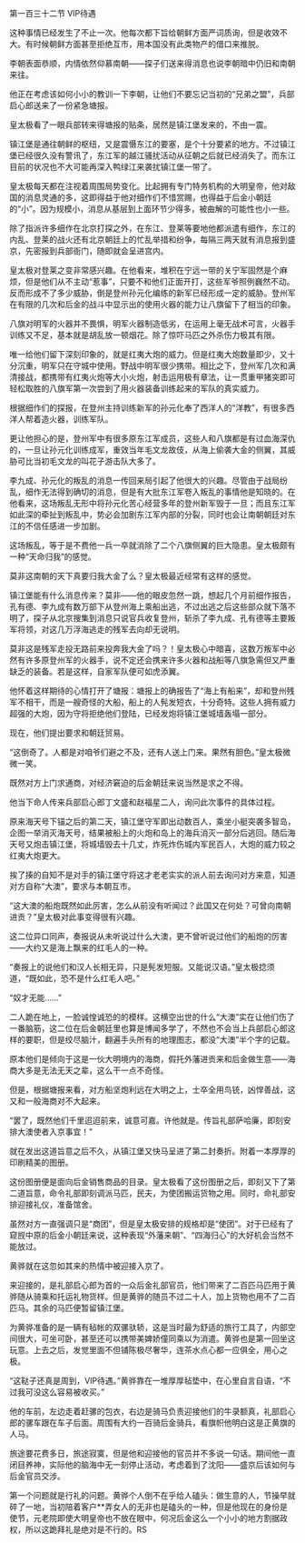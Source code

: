 

第一百三十二节 VIP待遇

这种事情已经发生了不止一次。他每次都下旨给朝鲜方面严词质询，但是收效不大。有时候朝鲜方面甚至拒绝互市，用本国没有此类物产的借口来推脱。

李朝表面恭顺，内情依然仰慕南朝――探子们送来得消息也说李朝暗中仍旧和南朝来往。

他正在考虑该如何小小的教训一下李朝，让他们不要忘记当初的“兄弟之盟”，兵部启心郎送来了一份紧急塘报。

皇太极看了一眼兵部转来得塘报的贴条，居然是镇江堡发来的，不由一震。

镇江堡是通往朝鲜的枢纽，又是震慑东江的要塞，是个十分要紧的地方。不过镇江堡已经很久没有警讯了，东江军的越江骚扰活动从征朝之后就已经消失了。而东江目前的状况也不大可能再深入鸭绿江来袭扰镇江堡一带了。

皇太极每天都在注视着周围局势变化。比起拥有专门特务机构的大明皇帝，他对敌国的消息灵通的多，这即得益于他对细作们不惜赏赐，也得益于后金小朝廷的“小”。因为规模小，消息从基层到上面环节少得多，被曲解的可能性也小一些。

除了指派许多细作在北京打探之外，在东江、登莱等要地他都派遣有细作，东江的内乱、登莱的战火还有北京朝廷上的忙乱举措和纷争，每隔三两天就有消息报到盛京，先密报到兵部衙门，随即就会呈进宫内。

皇太极对登莱之变非常感兴趣。在他看来，堆积在宁远一带的关宁军固然是个麻烦，但是他们从不主动“惹事”，只要不和他们正面开打，这些军爷照例巍然不动。反而形成不了多少威胁，倒是登州孙元化编练的新军已经形成一定的威胁。登州军在有限的几次和后金的战斗中显示出的使用火器的能力让八旗留下了相当的印象。

八旗对明军的火器并不畏惧，明军火器制造低劣，在运用上毫无战术可言，火器手训练又不足，基本就是胡乱放一顿烟花。除了惊吓马匹之外杀伤力极其有限。

唯一给他们留下深刻印象的，就是红夷大炮的威力。但是红夷大炮数量即少，又十分沉重，明军只在守城中使用。野战中明军很少携带。相比之下，登州军几次和满清接战，都携带有红夷火炮等大小火炮，射击运用极有章法，让一贯重甲猪突即可轻松取胜的八旗军第一次尝到了用火器装备训练起来的军队的真实威力。

根据细作们的探报，在登州主持训练新军的孙元化奉了西洋人的“洋教”，有很多西洋人帮着造火器，训练军队。

更让他担心的是，登州军中有很多原东江军成员，这些人和八旗都是有过血海深仇的，一旦让孙元化训练成军，重效当年毛文龙故伎，从海上偷袭大金的侧翼，其威胁可比当初毛文龙的叫花子游击队大多了。

李九成、孙元化的叛乱的消息一传回来局引起了他很大的兴趣。尽管由于战局纷乱，细作无法得到确切的消息，但是有大批东江军卷入叛乱的事情他是知晓的。在他看来，这场叛乱无形中将孙元化苦心经营多年的登州新军毁于一旦；而且东江军如此深的牵扯到叛乱中，势必会加剧东江军内部的分裂，同时也会让南朝朝廷对东江的不信任感进一步加剧。

这场叛乱，等于是不费他一兵一卒就消除了二个八旗侧翼的巨大隐患。皇太极颇有一种“天命归我”的感觉。

莫非这南朝的天下真要归我大金了么？皇太极最近经常有这样的感觉。

镇江堡能有什么消息传来？莫非――他的眼皮忽然一跳，想起几个月前细作报告，孔有德、李九成有数万部下从登州海上乘船出逃，不过出逃之后这些部众就下落不明了，探子从北京搜集到消息只说官兵收复登州，斩杀了李九成、孔有德等主要叛军将领，对这几万浮海逃走的残军去向却无说明。

莫非这是残军走投无路前来投奔我大金了吗？！皇太极心中暗喜，这数万叛军中必然有许多原登州军的火器手，说不定还会携来许多火器和战船等八旗急需但又严重缺乏的装备。若是这样，自家军队便可如虎添翼。

他怀着这样期待的心情打开了塘报：塘报上的确报告了“海上有船来”，却和登州残军不相干，而是一艘奇怪的大船，船上的人髡发短衣，十分奇特。这些人拥有威力超强的大炮，因为守将拒绝他们登陆，已经发炮将镇江堡城墙轰塌一部分。

现在，他们提出要求和朝廷贸易。

“这倒奇了。人都是对咱爷们避之不及，还有人送上门来。果然有胆色。”皇太极微微一笑。

既然对方上门求通商，对经济窘迫的后金朝廷来说当然是求之不得。

他当下命人传来兵部启心郎丁文盛和赵福星二人，询问此次事件的具体过程。

原来海天号下锚之后的第二天，镇江堡守军即出动数百人，乘坐小艇突袭多智岛，企图一举消灭海天号，结果被船上的火炮和岛上的海兵消灭一部分后逃回。随后海天号又炮击镇江堡，将城墙毁去十几丈，炸死炸伤城内军民百人，大炮的威力较之红夷大炮更大。

挨了揍的自知不是对手的镇江堡守将这才老老实实的派人前去询问对方来意，知道对方自称“大澳”，要求与本朝互市。

“这大澳的船炮既然如此厉害，怎么从前没有听闻过？此国又在何处？可曾向南朝进贡？”皇太极对此事变得很有兴趣。

这二位异口同声，奏报说从未听说过什么大澳，更不曾听说过他们的船炮的厉害――大约又是海上飘来的红毛人的一种。

“奏报上的说他们和汉人长相无异，只是髡发短服。又能说汉语。”皇太极捻须道，“既如此，恐不是什么红毛人吧。”

“奴才无能……”

二人跪在地上，一脸诚惶诚恐的的模样。这横空出世的什么“大澳”实在让他们伤了一番脑筋，这二位在后金朝廷里也算是博闻多学了，不然也不会当上兵部启心郎这样的要职，但是绞尽脑汁，翻遍手头所有的地理图志，都没“大澳”半个字的记载。

原本他们是倾向于这是一伙大明境内的海商，假托外藩进贡来和后金做生意――海商大多是无法无天之辈，这么干一点不奇怪。

但是，根据塘报来看，对方船坚炮利远在大明之上，士卒全用鸟铳，凶悍善战，这又和一般海商对不大起来。

“罢了，既然他们千里迢迢前来，诚意可嘉。许他就是。传旨礼部萨哈廉，即刻安排大澳使者入京事宜！”

就在发出这道旨意之后不久，从镇江堡又快马呈进了第二封奏折。附着一本厚厚的印刷精美的图册。

这份图册便是面向后金销售商品的目录。皇太极看了这份图册之后，即刻又下了第二道旨意，命令礼部即刻调派马匹，民夫，为使团搬运货物之用。同时，命礼部安排迎接礼仪，准备馆舍。

虽然对方一直强调只是“商团”，但是皇太极安排的规格却是“使团”。对于已经有了窥觊中原的后金小朝廷来说，这种表现“外藩来朝”、“四海归心”的大好机会当然不能放过。

黄骅就在这忽如其来的热情中被迎接入京了。

来迎接的，是礼部启心郎为首的一众后金礼部官员，他们带来了二百匹马匹用于黄骅随从骑乘和托运礼物货样。但是黄骅的随员不过二十人，加上货物也用不了二百匹马。其余的马匹便暂留镇江堡。

为黄骅准备的是一辆有毡帐的双骡驮轿，这是当时最为舒适的旅行工具了，内部空间很大，可坐可卧，甚至还可以携带美婢娇僮同乘以为消遣。黄骅也是第一回坐这玩意。上去之后，发觉里面不但铺陈极尽奢华，连茶水点心都一应俱全，用心之极。

“这鞑子还真是周到，VIP待遇。”黄骅靠在一堆厚厚毡垫中，在心里自言自语，“不过我可没这么容易被收买。”

他的车前，左边走着赶骡的包衣，右边是骑马负责迎接他们的牛录额真，礼部启心郎的骡车跟在车子后面。周围有大约一百骑后金骑兵，看旗帜他明白这是正黄旗的人马。

旅途要花费多日，旅途寂寞，但是他和迎接他的官员并不多说一句话。期间他一直闭目养神，实际他的脑海中无一刻停止活动，考虑着到了沈阳――盛京后该如何与后金官员交涉。

第一个问题就是行礼的问题。黄骅个人倒不在乎给人磕头：做生意的人，节操早就碎了一地，当初陪着客户**弄女人的无非也是磕头的一种，但是他现在的身份是使节，元老院即使大明皇帝也不放在眼中，何况后金这么一个小小的地方割据政权，所以这跪拜礼是绝对是不行的。RS

